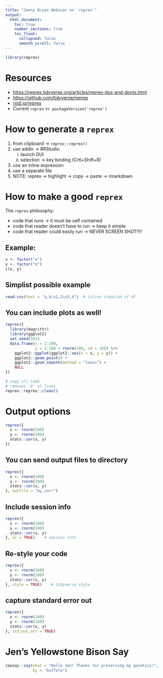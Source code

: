 ```yaml
---
title: "Jenny Bryan Webinar on `reprex`"
output:
  html_document:
    toc: true
    number_sections: true
    toc_float:
      collapsed: false
      smooth_scroll: false
---
```


```r
library(reprex)
```

# Resources
* [https://reprex.tidyverse.org/articles/reprex-dos-and-donts.html](reprex dos and donts)
* [https://github.com/tidyverse/reprex](reprex github)
* [rstd.io/reprex](info materials)
* Current `reprex` v`r packageVersion('reprex')`
  

# How to generate a `reprex`
1. from clipboard -> `reprex::reprex()`
2. use addin -> RRStudio
   i) launch GUI
   i) selection -> key binding (Crtl+Shift+R)
3. use an inline expression
4. use a separate file
5. NOTE: reprex -> highlight -> copy -> paste -> rmarkdown


# How to make a good `reprex`
The `reprex` philosophy:

* code that runs                       -> it must be self contained
* code that reader doesn't have to run -> keep it simple
* code that reader could easily run    -> NEVER SCREEN SHOT!!!!



## Example:
```r
x <- factor("a")
y <- factor("b")
c(x, y)
```



## Simplist possible example
```r
read.csv(text = "a,b\n1,2\n3,4")  # inline creation of df
```






## You can include plots as well!
```r
reprex({
  library(magrittr)
  library(ggplot2)
  set.seed(101)
  data.frame(x = 1:100,
             y = 1:100 + rnorm(100, sd = 10)) %>% 
    ggplot2::ggplot(ggplot2::aes(x = x, y = y)) +
    ggplot2::geom_point() +
    ggplot2::geom_smooth(method = "loess") +
    NULL
})
```


```r
# copy all code
# removes `#` at lines
reprex::reprex::clean()
```


# Output options
```r
reprex({
  x <- rnorm(100)
  y <- rnorm(100)
  stats::cor(x, y)
})
```


## You can send output files to directory
```r
reprex({
  x <- rnorm(100)
  y <- rnorm(100)
  stats::cor(x, y)
}, outfile = "my_corr")
```


## Include session info
```r
reprex({
  x <- rnorm(100)
  y <- rnorm(100)
  stats::cor(x, y)
}, si = TRUE)    # session info
```


## Re-style your code
```r
reprex({
  x <- rnorm(100)
  y <- rnorm(100)
  stats::cor(x, y)
}, style = TRUE)    # tidyverse style
```



## capture standard error out
```r
reprex({
  x <- rnorm(100)
  y <- rnorm(100)
  stats::cor(x, y)
}, std_out_err = TRUE)
```




# Jen’s Yellowstone Bison Say
```r
cowsay::say(what = "Hello Jen! Thanks for preserving my genetics!",
            by = "buffalo")
```

